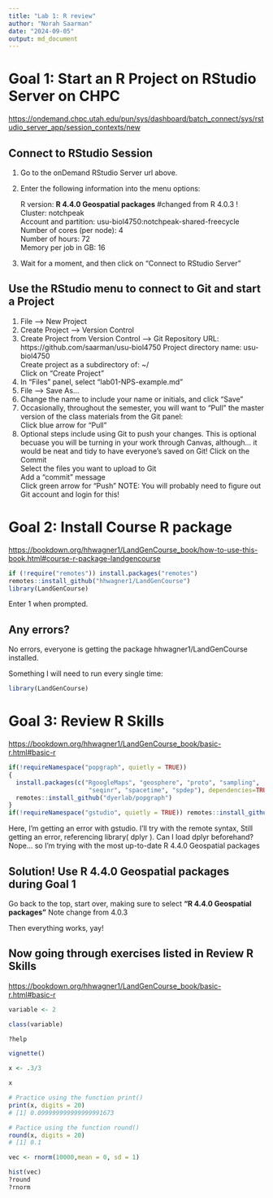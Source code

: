 ```yaml
---
title: "Lab 1: R review"
author: "Norah Saarman"
date: "2024-09-05"
output: md_document
---
```

# Goal 1: Start an R Project on RStudio Server on CHPC

<https://ondemand.chpc.utah.edu/pun/sys/dashboard/batch_connect/sys/rstudio_server_app/session_contexts/new>

## Connect to RStudio Session

1.  Go to the onDemand RStudio Server url above.

2.  Enter the following information into the menu options:

    R version: **R 4.4.0 Geospatial packages** #changed from R 4.0.3 !    
    Cluster: notchpeak  
    Account and partition: usu-biol4750:notchpeak-shared-freecycle   
    Number of cores (per node): 4   
    Number of hours: 72  
    Memory per job in GB: 16  

3.  Wait for a moment, and then click on "Connect to RStudio Server"

## Use the RStudio menu to connect to Git and start a Project

1.  File --\> New Project  
2.  Create Project --\> Version Control 
3.  Create Project from Version Control --\> Git 
    Repository URL: https://github.com/saarman/usu-biol4750
    Project directory name: usu-biol4750  
    Create project as a subdirectory of: \~/  
    Click on "Create Project"  
4.  In "Files" panel, select "lab01-NPS-example.md"  
5.  File --\> Save As...  
6.  Change the name to include your name or initials, and click "Save"  
7.  Occasionally, throughout the semester, you will want to "Pull" the master version of the class materials from the Git panel:  
    Click blue arrow for "Pull"  
8.  Optional steps include using Git to push your changes. This is optional becuase you will be turning in your work through Canvas, although... it would be neat and tidy to have everyone's saved on Git!       Click on the Commit  
   Select the files you want to upload to Git  
   Add a "commit" message  
   Click green arrow for "Push" 
   NOTE: You will probably need to figure out Git account and login for this!

# Goal 2: Install Course R package

<https://bookdown.org/hhwagner1/LandGenCourse_book/how-to-use-this-book.html#course-r-package-landgencourse>

```r
if (!require("remotes")) install.packages("remotes")
remotes::install_github("hhwagner1/LandGenCourse")
library(LandGenCourse)
```

Enter 1 when prompted.

## Any errors?

No errors, everyone is getting the package hhwagner1/LandGenCourse installed.

Something I will need to run every single time:

```r
library(LandGenCourse)
```

# Goal 3: Review R Skills

<https://bookdown.org/hhwagner1/LandGenCourse_book/basic-r.html#basic-r>

```r
if(!requireNamespace("popgraph", quietly = TRUE))
{
  install.packages(c("RgoogleMaps", "geosphere", "proto", "sampling", 
                      "seqinr", "spacetime", "spdep"), dependencies=TRUE)
  remotes::install_github("dyerlab/popgraph")
}
if(!requireNamespace("gstudio", quietly = TRUE)) remotes::install_github("dyerlab/gstudio")
```

Here, I'm getting an error with gstudio. I'll try with the remote syntax, Still getting an error, referencing library( dplyr ). Can I load dplyr beforehand? Nope... so I'm trying with the most up-to-date R 4.4.0 Geospatial packages

## Solution! Use **R 4.4.0 Geospatial packages during Goal 1**

Go back to the top, start over, making sure to select **"R 4.4.0 Geospatial packages"** Note change from 4.0.3

Then everything works, yay!

## Now going through exercises listed in Review R Skills

<https://bookdown.org/hhwagner1/LandGenCourse_book/basic-r.html#basic-r>

```r

variable <- 2

class(variable)

?help

vignette()

x <- .3/3

x

# Practice using the function print()
print(x, digits = 20)
# [1] 0.099999999999999991673

# Pactice using the function round()
round(x, digits = 20)
# [1] 0.1

vec <- rnorm(10000,mean = 0, sd = 1)

hist(vec)
?round
?rnorm
```

